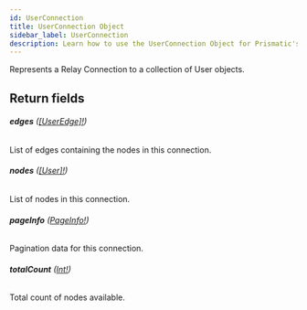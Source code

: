 ```yaml
---
id: UserConnection
title: UserConnection Object
sidebar_label: UserConnection
description: Learn how to use the UserConnection Object for Prismatic's API.
---
```


Represents a Relay Connection to a collection of User objects.

## Return fields

###### <b>edges</b> ([[UserEdge]!](api/schema/object/UserEdge.mdx))

List of edges containing the nodes in this connection.

###### <b>nodes</b> ([[User]!](api/schema/object/User.mdx))

List of nodes in this connection.

###### <b>pageInfo</b> ([PageInfo!](api/schema/object/PageInfo.mdx))

Pagination data for this connection.

###### <b>totalCount</b> ([Int!](api/schema/scalar/Int.mdx))

Total count of nodes available.
